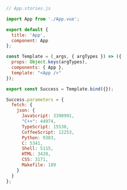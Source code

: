 ```js
// App.stories.js

import App from './App.vue';

export default {
  title: 'App',
  component: App
};

const Template = (_args, { argTypes }) => ({
  props: Object.keys(argTypes),
  components: { App },
  template: "<App />"
});

export const Success = Template.bind({});

Success.parameters = {
  fetch: {
    json: {
      JavaScript: 3390991,
      "C++": 44974,
      TypeScript: 15530,
      CoffeeScript: 12253,
      Python: 9383,
      C: 5341,
      Shell: 5115,
      HTML: 3420,
      CSS: 3171,
      Makefile: 189
    }
  }
};
```